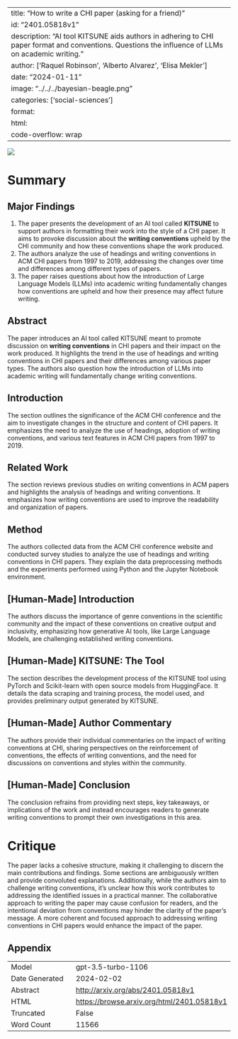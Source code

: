 
---
title: "How to write a CHI paper (asking for a friend)"
id: "2401.05818v1"
description: "AI tool KITSUNE aids authors in adhering to CHI paper format and conventions. Questions the influence of LLMs on academic writing."
author: ['Raquel Robinson', 'Alberto Alvarez', 'Elisa Mekler']
date: "2024-01-11"
image: "../../../bayesian-beagle.png"
categories: ['social-sciences']
format:
  html:
    code-overflow: wrap
---

![](None)

# Summary

## Major Findings
1. The paper presents the development of an AI tool called **KITSUNE** to support authors in formatting their work into the style of a CHI paper. It aims to provoke discussion about the **writing conventions** upheld by the CHI community and how these conventions shape the work produced.
2. The authors analyze the use of headings and writing conventions in ACM CHI papers from 1997 to 2019, addressing the changes over time and differences among different types of papers.
3. The paper raises questions about how the introduction of Large Language Models (LLMs) into academic writing fundamentally changes how conventions are upheld and how their presence may affect future writing.

## Abstract
The paper introduces an AI tool called KITSUNE meant to promote discussion on **writing conventions** in CHI papers and their impact on the work produced. It highlights the trend in the use of headings and writing conventions in CHI papers and their differences among various paper types. The authors also question how the introduction of LLMs into academic writing will fundamentally change writing conventions.

## Introduction
The section outlines the significance of the ACM CHI conference and the aim to investigate changes in the structure and content of CHI papers. It emphasizes the need to analyze the use of headings, adoption of writing conventions, and various text features in ACM CHI papers from 1997 to 2019.

## Related Work
The section reviews previous studies on writing conventions in ACM papers and highlights the analysis of headings and writing conventions. It emphasizes how writing conventions are used to improve the readability and organization of papers.

## Method
The authors collected data from the ACM CHI conference website and conducted survey studies to analyze the use of headings and writing conventions in CHI papers. They explain the data preprocessing methods and the experiments performed using Python and the Jupyter Notebook environment.

## [Human-Made] Introduction
The authors discuss the importance of genre conventions in the scientific community and the impact of these conventions on creative output and inclusivity, emphasizing how generative AI tools, like Large Language Models, are challenging established writing conventions.

## [Human-Made] KITSUNE: The Tool
The section describes the development process of the KITSUNE tool using PyTorch and Scikit-learn with open source models from HuggingFace. It details the data scraping and training process, the model used, and provides preliminary output generated by KITSUNE.

## [Human-Made] Author Commentary
The authors provide their individual commentaries on the impact of writing conventions at CHI, sharing perspectives on the reinforcement of conventions, the effects of writing conventions, and the need for discussions on conventions and styles within the community.

## [Human-Made] Conclusion
The conclusion refrains from providing next steps, key takeaways, or implications of the work and instead encourages readers to generate writing conventions to prompt their own investigations in this area.

# Critique
The paper lacks a cohesive structure, making it challenging to discern the main contributions and findings. Some sections are ambiguously written and provide convoluted explanations. Additionally, while the authors aim to challenge writing conventions, it's unclear how this work contributes to addressing the identified issues in a practical manner. The collaborative approach to writing the paper may cause confusion for readers, and the intentional deviation from conventions may hinder the clarity of the paper's message. A more coherent and focused approach to addressing writing conventions in CHI papers would enhance the impact of the paper.

## Appendix

|          |          |
|----------|----------|
| Model     | gpt-3.5-turbo-1106       |
| Date Generated     | 2024-02-02       |
| Abstract | [http://arxiv.org/abs/2401.05818v1](http://arxiv.org/abs/2401.05818v1)        |
| HTML     | [https://browse.arxiv.org/html/2401.05818v1](https://browse.arxiv.org/html/2401.05818v1)       |
| Truncated       | False       |
| Word Count       | 11566       |